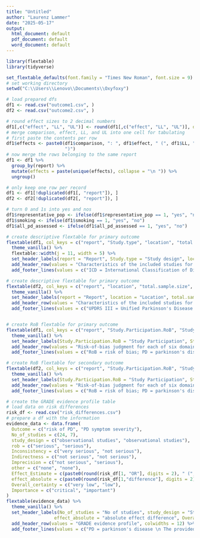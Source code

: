 ---
title: "Untitled"
author: "Laurenz Lammer"
date: "2025-05-17"
output:
  html_document: default
  pdf_document: default
  word_document: default
---

```{r echo=FALSE}
library(flextable)
library(tidyverse)

set_flextable_defaults(font.family = "Times New Roman", font.size = 9)
# set working directory 
setwd("C:\\Users\\Lenovo\\Documents\\Oxyfoxy")

# load prepared dfs
df1 <- read.csv("outcome1.csv", )
df2 <- read.csv("outcome2.csv", )

# round effect sizes to 2 decimal numbers
df1[,c("effect", "LL", "UL")] <- round(df1[,c("effect", "LL", "UL")], digits = 2)
# merge comparison, effect, LL, and UL into one cell for tabulating
# first paste the contents per row
df1$effects <- paste0(df1$comparison, ": ", df1$effect, " (", df1$LL, " - ", df1$UL,
                      ")")
# now merge the rows belonging to the same report
df1 <- df1 %>%
  group_by(report) %>%
  mutate(effects = paste(unique(effects), collapse = "\n ")) %>%
  ungroup()

# only keep one row per record
df1 <- df1[!duplicated(df1[, "report"]), ]
df2 <- df2[!duplicated(df2[, "report"]), ]

# turn 0 and 1s into yes and nos
df1$representative_pop <- ifelse(df1$representative_pop == 1, "yes", "no")
df1$smoking <- ifelse(df1$smoking == 1, "yes", "no")
df1$all_pd_assessed <- ifelse(df1$all_pd_assessed == 1, "yes", "no")

# create descriptive flextable for primary outcome
flextable(df1, col_keys = c("report", "Study.type", "location", "total.sample.size", "PD.diagnostic.criteria", "representative_pop", "all_pd_assessed", "smoking", "country.income.category", "effect.type", "effects")) %>%
  theme_vanilla() %>%
  flextable::width(j = 11, width = 5) %>%
  set_header_labels(report = "Report", Study.type = "Study design", location = "Location", total.sample.size = "Sample size", PD.diagnostic.criteria = "Diagnostic criteria", representative_pop = "Representative sample", all_pd_assessed = "All participants examined", smoking = "Controlled for smoking", effect.type = "Effect measure", effects = "Effect", country.income.category = "Income category") %>% 
  add_header_row(values = "Characteristics of the included studies for the primary outcome", colwidths = 11) %>%
  add_footer_lines(values = c("ICD = International Classification of Diseases; UK PDS BB = UK Parkinson's Disease Society Brain Bank; MDS = Movement Disorder Society; Ward & Gibb = Research diagnostic criteria for Parkinson's disease by Ward & Gibb 1990; OR = odds ratio; HR = hazard ratio; SIR = standardized incidence ratio; PR = prevalence ratio; IVW = inverse variance weighted; WM = weighted median; S Mode = simple mode; W Mode = weighted mode; * = no education, did not complete primary, completed primary, secondary, or tertiary education"))

# create descriptive flextable for primary outcome
flextable(df2, col_keys = c("report", "location", "total.sample.size", "symptom_severity_assessment")) %>%
  theme_vanilla() %>%
  set_header_labels(report = "Report", location = "Location", total.sample.size = "Sample size", symptom_severity_assessment = "effect metric") %>% 
  add_header_row(values = "Characteristics of the included studies for the secondary outcome", colwidths = 4) %>%
  add_footer_lines(values = c("UPDRS III = Unified Parkinson's Disease Rating Scale motor subscale; H & Y = Hoehn & Yahr stage; BBS = Berg Balance Scale; LID HR = Levodopa-induced dyskinesia hazard ratio; "))


# create RoB flextable for primary outcome
flextable(df1, col_keys = c("report", "Study.Participation.RoB", "Study.Attrition.RoB", "Education.measurement.RoB", "PD.measurement.RoB", "Study.confounding.RoB", "Statistical.Analysis.and.Reporting.RoB", "Overall")) %>%
  theme_vanilla() %>%
  set_header_labels(Study.Participation.RoB = "Study Participation", Study.Attrition.RoB = "Study Attrition", Education.measurement.RoB = "Education Measurement", PD.measurement.RoB = "PD Measurement", Study.confounding.RoB = "Confounding", Statistical.Analysis.and.Reporting.RoB = "Statistical Analysis and Reporting", Overall = "Overall RoB") %>% 
  add_header_row(values = "Risk-of-bias judgment for each of six domains of bias, and for the overall risk of bias of studies on our primary outcome", colwidths = 8) %>%
  add_footer_lines(values = c("RoB = risk of bias; PD = parkinson's disease \n Because they reported data from the same study as other reports, Fardell 2020, Huang 2023, Li 2024, Li 2025, Wirdefeldt 2005 were not included in the meta-analysis."))

# create RoB flextable for secondary outcome
flextable(df2, col_keys = c("report", "Study.Participation.RoB", "Study.Attrition.RoB", "Education.measurement.RoB", "PD.measurement.RoB", "Study.confounding.RoB", "Statistical.Analysis.and.Reporting.RoB", "Overall")) %>%
  theme_vanilla() %>%
  set_header_labels(Study.Participation.RoB = "Study Participation", Study.Attrition.RoB = "Study Attrition", Education.measurement.RoB = "Education Measurement", PD.measurement.RoB = "PD Measurement", Study.confounding.RoB = "Confounding", Statistical.Analysis.and.Reporting.RoB = "Statistical Analysis and Reporting", Overall = "Overall RoB") %>% 
  add_header_row(values = "Risk-of-bias judgment for each of six domains of bias, and for the overall risk of bias of studies on our secondary outcome", colwidths = 8) %>%
  add_footer_lines(values = c("RoB = risk of bias; PD = parkinson's disease \n Sunwoo 2016 and Jeong 2022 are based on the same registry."))

# create the GRADE evidence profile table
# load data on risk differences
risk_df <- read.csv("risk_differences.csv") 
# prepare a df with the information
evidence_data <- data.frame(
  Outcome = c("risk of PD", "PD symptom severity"),
  No_of_studies = c(24, 7),
  study_design = c("observational studies", "observational studies"),
  rob = c("serious", "serious"),
  Inconsistency = c("very serious", "not serious"),
  Indirectness = c("not serious", "not serious"),
  Imprecision = c("not serious", "serious"),
  other = c("none", "none"),
  Effect_Estimate = c(paste0(round(risk_df[1, "OR"], digits = 2), " (", round(risk_df[3, "OR"], digits = 2), " - ", round(risk_df[2, "OR"], digits = 2), ")"), "better motor performance"),
  effect_absolute = c(paste0(round(risk_df[1,"difference"], digits = 2), "% higher lifetime risk (from ", abs(round(risk_df[3, "difference"], digits = 2)), "","% lower risk to ", round(risk_df[2, "difference"], digits = 2), "% higher risk)"), ""),
  Overall_certainty = c("very low", "low"),
  Importance = c("critical", "important")
)
flextable(evidence_data) %>%
  theme_vanilla() %>%
  set_header_labels(No_of_studies = "No of studies", study_design = "Study design", rob = "Risk of bias", Effect_Estimate = "Effect of higher education",
                  effect_absolute = "absolute effect difference", Overall_certainty = "Certainty") %>% 
  add_header_row(values = "GRADE evidence profile", colwidths = 12) %>%
  add_footer_lines(values = c("PD = parkinson's disease \n The provided effect measure is an odds ratio with its 95% confidence interval. The baseline risk is 1.65%."))
```
